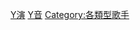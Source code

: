 {{Commonscat|Musical theatre actors}}

[[Category:音樂劇|Y演]]
[[Category:演員|Y音]]
[[Category:各類型歌手|Category:各類型歌手]]